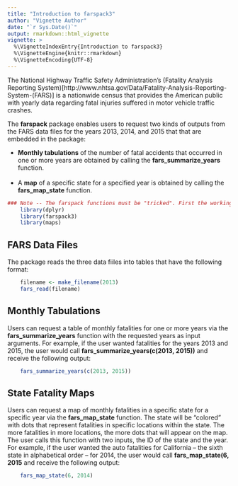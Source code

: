 ```yaml
---
title: "Introduction to farspack3"
author: "Vignette Author"
date: "`r Sys.Date()`"
output: rmarkdown::html_vignette
vignette: >
  %\VignetteIndexEntry{Introduction to farspack3}
  %\VignetteEngine{knitr::rmarkdown}
  %\VignetteEncoding{UTF-8}
---
```



The National Highway Traffic Safety Administration's (Fatality Analysis Reporting System)[http://www.nhtsa.gov/Data/Fatality-Analysis-Reporting-System-(FARS)] is a nationwide census that provides the American public with yearly data regarding fatal injuries suffered in motor vehicle traffic crashes.

The <b>farspack</b> package enables users to request two kinds of outputs from the FARS data files for the years 2013, 2014, and 2015 that that are embedded in the package:   

* <b>Monthly tabulations</b> of the number of fatal accidents that occurred in one or more years are obtained by calling the <b>fars_summarize_years</b> function.<br />   
* A <b>map</b> of a specific state for a specified year is obtained by calling the <b>fars_map_state</b> function.

```r
### Note -- The farspack functions must be "tricked". First the working directory must be changed to the R directory befoe each call to a function; then set back to the vignettes directore after the call. Second copies of the data files must be placed in the R director.
    library(dplyr)
    library(farspack3)
    library(maps)
```


## FARS Data Files
The package reads the three data fiiles into tables that have the following format:
```r
    filename <- make_filename(2013)
    fars_read(filename)
```

## Monthly Tabulations
Users can request a table of monthly fatalities for one or more years via the <b>fars_summarize_years</b> function with the requested years as input arguments. For example, if the user wanted fatalities for the years 2013 and 2015, the user would call  <b>fars_summarize_years(c(2013, 2015))</b>  and receive the following output: <br />

```r
    fars_summarize_years(c(2013, 2015))
```
## State Fatality Maps   
Users can request a map of monthly fatalities in a specific state for a specific year via the <b>fars_map_state</b> function. The state will be "colored" with dots that represent fatalities in specific locations within the state. The more fatalities in more locations, the more dots that will appear on the map. The user calls this function with two inputs, the ID of the state and the year. For example, if the user wanted the auto fatalities for California -- the sixth state in alphabetical order -- for 2014, the user would call <b>fars_map_state(6, 2015</b> and receive the following output:<br />
```r
    fars_map_state(6, 2014)
```

